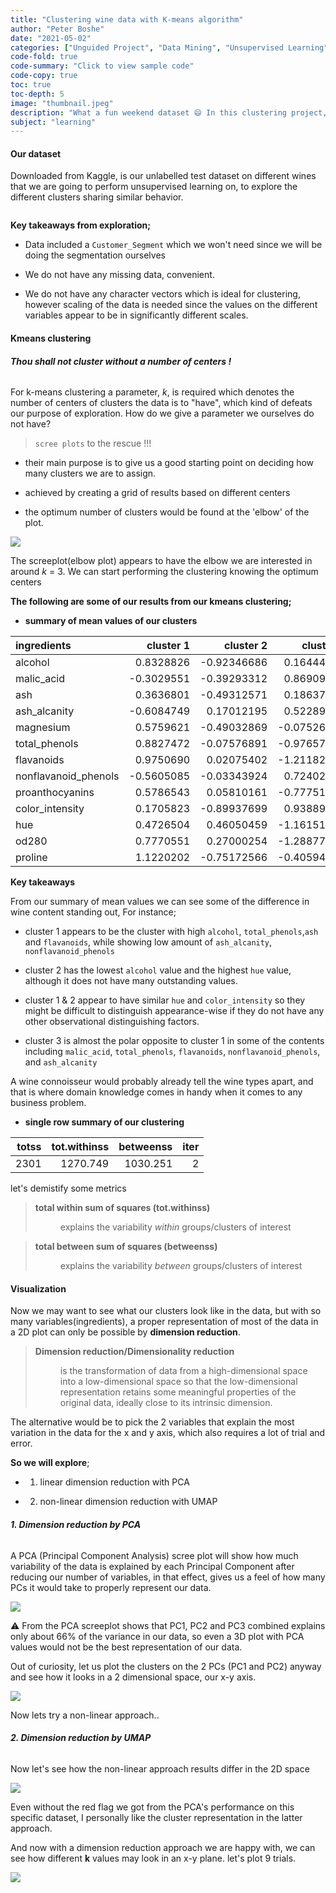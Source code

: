 ```yaml
---
title: "Clustering wine data with K-means algorithm"
author: "Peter Boshe"
date: "2021-05-02"
categories: ["Unguided Project", "Data Mining", "Unsupervised Learning", "Cluster Analysis"]
code-fold: true
code-summary: "Click to view sample code"
code-copy: true
toc: true
toc-depth: 5
image: "thumbnail.jpeg"
description: "What a fun weekend dataset 😄 In this clustering project, I explore the strengths and weaknesses of two methods of dimensionality reduction when it comes to visualizing clusters."
subject: "learning"
---
```


#### **Our dataset**

Downloaded from Kaggle, is our unlabelled test dataset on different wines that we are going to perform unsupervised learning on, to explore the different clusters sharing similar behavior.

```r

```



**Key takeaways from exploration;**

-   Data included a `Customer_Segment` which we won\'t need since we will be doing the segmentation ourselves

-   We do not have any missing data, convenient.

-   We do not have any character vectors which is ideal for clustering, however scaling of the data is needed since the values on the different variables appear to be in significantly different scales.

#### **Kmeans clustering**

###### **Thou shall not cluster without a number of centers !**

For k-means clustering a parameter, *k*, is required which denotes the number of centers of clusters the data is to \"have\", which kind of defeats our purpose of exploration. How do we give a parameter we ourselves do not have?

> `scree plots` to the rescue !!!

-   their main purpose is to give us a good starting point on deciding how many clusters we are to assign.

-   achieved by creating a grid of results based on different centers

-   the optimum number of clusters would be found at the \'elbow\' of the plot.

![](https://peterboshe.netlify.app/post/2022-05-02-k-means-clustering-wine-data-with-tidymodels/index_files/figure-html/unnamed-chunk-7-1.png)

The screeplot(elbow plot) appears to have the elbow we are interested in around *k* = 3. We can start performing the clustering knowing the optimum centers

**The following are some of our results from our kmeans clustering;**

-   **summary of mean values of our clusters**

| ingredients          |  cluster 1 |   cluster 2 |   cluster 3 |
|:---------------------|-----------:|------------:|------------:|
| alcohol              |  0.8328826 | -0.92346686 |  0.16444359 |
| malic_acid           | -0.3029551 | -0.39293312 |  0.86909545 |
| ash                  |  0.3636801 | -0.49312571 |  0.18637259 |
| ash_alcanity         | -0.6084749 |  0.17012195 |  0.52289244 |
| magnesium            |  0.5759621 | -0.49032869 | -0.07526047 |
| total_phenols        |  0.8827472 | -0.07576891 | -0.97657548 |
| flavanoids           |  0.9750690 |  0.02075402 | -1.21182921 |
| nonflavanoid_phenols | -0.5605085 | -0.03343924 |  0.72402116 |
| proanthocyanins      |  0.5786543 |  0.05810161 | -0.77751312 |
| color_intensity      |  0.1705823 | -0.89937699 |  0.93889024 |
| hue                  |  0.4726504 |  0.46050459 | -1.16151216 |
| od280                |  0.7770551 |  0.27000254 | -1.28877614 |
| proline              |  1.1220202 | -0.75172566 | -0.40594284 |

**Key takeaways**

From our summary of mean values we can see some of the difference in wine content standing out, For instance;

-   cluster 1 appears to be the cluster with high `alcohol`, `total_phenols`,`ash` and `flavanoids`, while showing low amount of `ash_alcanity`, `nonflavanoid_phenols`

-   cluster 2 has the lowest `alcohol` value and the highest `hue` value, although it does not have many outstanding values.

-   cluster 1 & 2 appear to have similar `hue` and `color_intensity` so they might be difficult to distinguish appearance-wise if they do not have any other observational distinguishing factors.

-   cluster 3 is almost the polar opposite to cluster 1 in some of the contents including `malic_acid`, `total_phenols`, `flavanoids`, `nonflavanoid_phenols`, and `ash_alcanity`

A wine connoisseur would probably already tell the wine types apart, and that is where domain knowledge comes in handy when it comes to any business problem.

-   **single row summary of our clustering**

| totss | tot.withinss | betweenss | iter |
|------:|-------------:|----------:|-----:|
|  2301 |     1270.749 |  1030.251 |    2 |

let\'s demistify some metrics

> **total within sum of squares (tot.withinss)**
>
> :   explains the variability *within* groups/clusters of interest

> **total between sum of squares (betweenss)**
>
> :   explains the variability *between* groups/clusters of interest

#### **Visualization**

Now we may want to see what our clusters look like in the data, but with so many variables(ingredients), a proper representation of most of the data in a 2D plot can only be possible by **dimension reduction**.

> **Dimension reduction/Dimensionality reduction**
>
> :   is the transformation of data from a high-dimensional space into a low-dimensional space so that the low-dimensional representation retains some meaningful properties of the original data, ideally close to its intrinsic dimension.

The alternative would be to pick the 2 variables that explain the most variation in the data for the x and y axis, which also requires a lot of trial and error.

**So we will explore**;

-   <div>

    1.  linear dimension reduction with PCA

    </div>

-   <div>

    2.  non-linear dimension reduction with UMAP

    </div>

###### **1. Dimension reduction by PCA**

A PCA (Principal Component Analysis) scree plot will show how much variability of the data is explained by each Principal Component after reducing our number of variables, in that effect, gives us a feel of how many PCs it would take to properly represent our data.

![](https://peterboshe.netlify.app/post/2022-05-02-k-means-clustering-wine-data-with-tidymodels/index_files/figure-html/unnamed-chunk-13-1.png)

⚠️ From the PCA screeplot shows that PC1, PC2 and PC3 combined explains only about 66% of the variance in our data, so even a 3D plot with PCA values would not be the best representation of our data.

Out of curiosity, let us plot the clusters on the 2 PCs (PC1 and PC2) anyway and see how it looks in a 2 dimensional space, our x-y axis.

![](https://peterboshe.netlify.app/post/2022-05-02-k-means-clustering-wine-data-with-tidymodels/index_files/figure-html/unnamed-chunk-14-1.png)

Now lets try a non-linear approach..

###### **2. Dimension reduction by UMAP**

Now let\'s see how the non-linear approach results differ in the 2D space

![](https://peterboshe.netlify.app/post/2022-05-02-k-means-clustering-wine-data-with-tidymodels/index_files/figure-html/unnamed-chunk-16-1.png)

Even without the red flag we got from the PCA\'s performance on this specific dataset, I personally like the cluster representation in the latter approach.

And now with a dimension reduction approach we are happy with, we can see how different **k** values may look in an x-y plane. let\'s plot 9 trials.

![](https://peterboshe.netlify.app/post/2022-05-02-k-means-clustering-wine-data-with-tidymodels/index_files/figure-html/unnamed-chunk-19-1.png)
